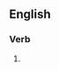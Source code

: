 {{also|bodysurfing|body-surfing}}
==English==

===Verb===
{{head|en|verb form}}

# {{present participle of|en|body surf|nocat=1}}